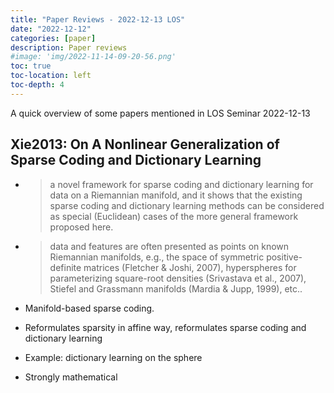 ```yaml
---
title: "Paper Reviews - 2022-12-13 LOS"
date: "2022-12-12"
categories: [paper]
description: Paper reviews
#image: 'img/2022-11-14-09-20-56.png'
toc: true
toc-location: left
toc-depth: 4
---
```


A quick overview of some papers mentioned in LOS Seminar 2022-12-13

## Xie2013: On A Nonlinear Generalization of Sparse Coding and Dictionary Learning

- > a novel framework for sparse coding and dictionary learning for data on a Riemannian manifold, and it shows that the existing sparse coding and dictionary learning methods can be considered as special (Euclidean) cases of the more general framework proposed here.

- > data and features are often presented as points on known Riemannian manifolds, e.g., the space of symmetric positive-definite matrices (Fletcher & Joshi, 2007), hyperspheres for parameterizing square-root densities (Srivastava et al., 2007), Stiefel and Grassmann manifolds (Mardia & Jupp, 1999), etc..

- Manifold-based sparse coding.

- Reformulates sparsity in affine way, reformulates sparse coding and dictionary learning

- Example: dictionary learning on the sphere

- Strongly mathematical
